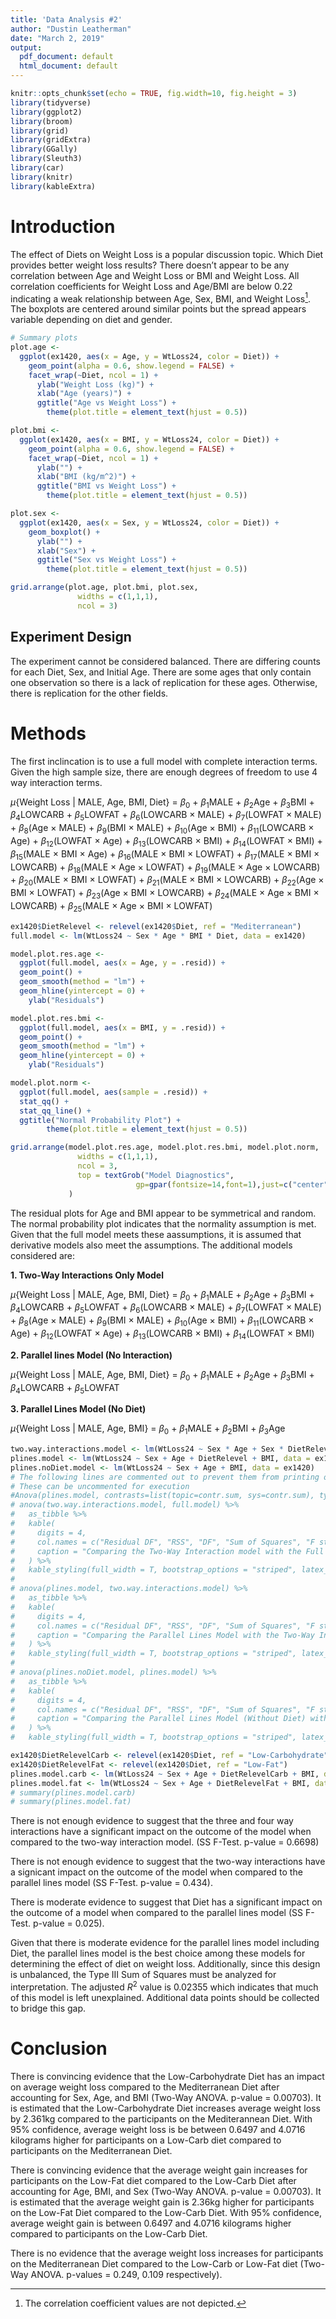 ```yaml
---
title: 'Data Analysis #2'
author: "Dustin Leatherman"
date: "March 2, 2019"
output:
  pdf_document: default
  html_document: default
---
```


```r
knitr::opts_chunk$set(echo = TRUE, fig.width=10, fig.height = 3)
library(tidyverse)
library(ggplot2)
library(broom)
library(grid)
library(gridExtra)
library(GGally)
library(Sleuth3)
library(car)
library(knitr)
library(kableExtra)
```

# Introduction 

The effect of Diets on Weight Loss is a popular discussion topic. Which Diet provides better weight loss results? There doesn't appear to be any correlation between Age and Weight Loss or BMI and Weight Loss. All correlation coefficients for Weight Loss and Age/BMI are below 0.22 indicating a weak relationship between Age, Sex, BMI, and Weight Loss^[The correlation coefficient values are not depicted.]. The boxplots are centered around similar points but the spread appears variable depending on diet and gender.


```r
# Summary plots
plot.age <- 
  ggplot(ex1420, aes(x = Age, y = WtLoss24, color = Diet)) + 
    geom_point(alpha = 0.6, show.legend = FALSE) + 
    facet_wrap(~Diet, ncol = 1) +
      ylab("Weight Loss (kg)") +
      xlab("Age (years)") +
      ggtitle("Age vs Weight Loss") +
        theme(plot.title = element_text(hjust = 0.5))

plot.bmi <- 
  ggplot(ex1420, aes(x = BMI, y = WtLoss24, color = Diet)) + 
    geom_point(alpha = 0.6, show.legend = FALSE) + 
    facet_wrap(~Diet, ncol = 1) +
      ylab("") +
      xlab("BMI (kg/m^2)") +
      ggtitle("BMI vs Weight Loss") +
        theme(plot.title = element_text(hjust = 0.5))

plot.sex <- 
  ggplot(ex1420, aes(x = Sex, y = WtLoss24, color = Diet)) + 
    geom_boxplot() + 
      ylab("") +
      xlab("Sex") +
      ggtitle("Sex vs Weight Loss") +
        theme(plot.title = element_text(hjust = 0.5))

grid.arrange(plot.age, plot.bmi, plot.sex,
               widths = c(1,1,1),
               ncol = 3)
```

## Experiment Design

The experiment cannot be considered balanced. There are differing counts for each Diet, Sex, and Initial Age. There are some ages that only contain one observation so there is a lack of replication for these ages. Otherwise, there is replication for the other fields.

# Methods

The first inclincation is to use a full model with complete interaction terms. Given the high sample size, there are enough degrees of freedom to use 4 way interaction terms.

$\mu${Weight Loss | MALE, Age, BMI, Diet} = 
  $\beta_0$ + $\beta_1$MALE + $\beta_2$Age + $\beta_3$BMI + $\beta_4$LOWCARB + $\beta_5$LOWFAT +
  $\beta_6$(LOWCARB $\times$ MALE) + 
  $\beta_7$(LOWFAT $\times$ MALE) + 
  $\beta_8$(Age $\times$ MALE) + 
  $\beta_9$(BMI $\times$ MALE) + 
  $\beta_{10}$(Age $\times$ BMI) + 
  $\beta_{11}$(LOWCARB $\times$ Age) + 
  $\beta_{12}$(LOWFAT $\times$ Age) + 
  $\beta_{13}$(LOWCARB $\times$ BMI) + 
  $\beta_{14}$(LOWFAT $\times$ BMI) + 
  $\beta_{15}$(MALE $\times$ BMI $\times$ Age) + 
  $\beta_{16}$(MALE $\times$ BMI $\times$ LOWFAT) + 
  $\beta_{17}$(MALE $\times$ BMI $\times$ LOWCARB) + 
  $\beta_{18}$(MALE $\times$ Age $\times$ LOWFAT) + 
  $\beta_{19}$(MALE $\times$ Age $\times$ LOWCARB) + 
  $\beta_{20}$(MALE $\times$ BMI $\times$ LOWFAT) + 
  $\beta_{21}$(MALE $\times$ BMI $\times$ LOWCARB) + 
  $\beta_{22}$(Age $\times$ BMI $\times$ LOWFAT) + 
  $\beta_{23}$(Age $\times$ BMI $\times$ LOWCARB) + 
  $\beta_{24}$(MALE $\times$ Age $\times$ BMI $\times$ LOWCARB) + 
  $\beta_{25}$(MALE $\times$ Age $\times$ BMI $\times$ LOWFAT)

```r
ex1420$DietRelevel <- relevel(ex1420$Diet, ref = "Mediterranean")
full.model <- lm(WtLoss24 ~ Sex * Age * BMI * Diet, data = ex1420)

model.plot.res.age <- 
  ggplot(full.model, aes(x = Age, y = .resid)) +
  geom_point() +
  geom_smooth(method = "lm") +
  geom_hline(yintercept = 0) +
    ylab("Residuals")

model.plot.res.bmi <- 
  ggplot(full.model, aes(x = BMI, y = .resid)) +
  geom_point() +
  geom_smooth(method = "lm") +
  geom_hline(yintercept = 0) +
    ylab("Residuals")

model.plot.norm <-
  ggplot(full.model, aes(sample = .resid)) + 
  stat_qq() + 
  stat_qq_line() + 
  ggtitle("Normal Probability Plot") +
        theme(plot.title = element_text(hjust = 0.5))

grid.arrange(model.plot.res.age, model.plot.res.bmi, model.plot.norm,
               widths = c(1,1,1),
               ncol = 3,
               top = textGrob("Model Diagnostics",
                            gp=gpar(fontsize=14,font=1),just=c("center"))
             )

```

The residual plots for Age and BMI appear to be symmetrical and random. The normal probability plot indicates that the normality assumption is met. Given that the full model meets these aassumptions, it is assumed that derivative models also meet the assumptions. The additional models considered are:

**1. Two-Way Interactions Only Model**

$\mu${Weight Loss | MALE, Age, BMI, Diet} = 
  $\beta_0$ + $\beta_1$MALE + $\beta_2$Age + $\beta_3$BMI + $\beta_4$LOWCARB + $\beta_5$LOWFAT +
  $\beta_6$(LOWCARB $\times$ MALE) + 
  $\beta_7$(LOWFAT $\times$ MALE) + 
  $\beta_8$(Age $\times$ MALE) + 
  $\beta_9$(BMI $\times$ MALE) + 
  $\beta_{10}$(Age $\times$ BMI) + 
  $\beta_{11}$(LOWCARB $\times$ Age) + 
  $\beta_{12}$(LOWFAT $\times$ Age) + 
  $\beta_{13}$(LOWCARB $\times$ BMI) + 
  $\beta_{14}$(LOWFAT $\times$ BMI)


**2. Parallel lines Model (No Interaction)**

$\mu${Weight Loss | MALE, Age, BMI, Diet} = 
  $\beta_0$ + $\beta_1$MALE + $\beta_2$Age + $\beta_3$BMI + $\beta_4$LOWCARB + $\beta_5$LOWFAT
  

**3. Parallel Lines Model (No Diet)**

$\mu${Weight Loss | MALE, Age, BMI} = 
  $\beta_0$ + $\beta_1$MALE + $\beta_2$BMI + $\beta_3$Age


```r
two.way.interactions.model <- lm(WtLoss24 ~ Sex * Age + Sex * DietRelevel + DietRelevel * BMI + BMI * Age + BMI * Sex + Age * DietRelevel, data = ex1420)
plines.model <- lm(WtLoss24 ~ Sex + Age + DietRelevel + BMI, data = ex1420)
plines.noDiet.model <- lm(WtLoss24 ~ Sex + Age + BMI, data = ex1420)
# The following lines are commented out to prevent them from printing on the page
# These can be uncommented for execution
#Anova(plines.model, contrasts=list(topic=contr.sum, sys=contr.sum), type=3)
# anova(two.way.interactions.model, full.model) %>% 
#   as_tibble %>% 
#   kable(
#     digits = 4, 
#     col.names = c("Residual DF", "RSS", "DF", "Sum of Squares", "F statistic", "p-value"),
#     caption = "Comparing the Two-Way Interaction model with the Full Model"
#   ) %>%
#   kable_styling(full_width = T, bootstrap_options = "striped", latex_options = "hold_position")
# 
# anova(plines.model, two.way.interactions.model) %>% 
#   as_tibble %>% 
#   kable(
#     digits = 4, 
#     col.names = c("Residual DF", "RSS", "DF", "Sum of Squares", "F statistic", "p-value"),
#     caption = "Comparing the Parallel Lines Model with the Two-Way Interaction Model"
#   ) %>% 
#   kable_styling(full_width = T, bootstrap_options = "striped", latex_options = "hold_position")
# 
# anova(plines.noDiet.model, plines.model) %>% 
#   as_tibble %>% 
#   kable(
#     digits = 4, 
#     col.names = c("Residual DF", "RSS", "DF", "Sum of Squares", "F statistic", "p-value"),
#     caption = "Comparing the Parallel Lines Model (Without Diet) with the Parallel Lines Model (With Diet)"
#   ) %>% 
#   kable_styling(full_width = T, bootstrap_options = "striped", latex_options = "hold_position")

ex1420$DietRelevelCarb <- relevel(ex1420$Diet, ref = "Low-Carbohydrate")
ex1420$DietRelevelFat <- relevel(ex1420$Diet, ref = "Low-Fat")
plines.model.carb <- lm(WtLoss24 ~ Sex + Age + DietRelevelCarb + BMI, data = ex1420)
plines.model.fat <- lm(WtLoss24 ~ Sex + Age + DietRelevelFat + BMI, data = ex1420)
# summary(plines.model.carb)
# summary(plines.model.fat)
```

There is not enough evidence to suggest that the three and four way interactions have a significant impact on the outcome of the model when compared to the two-way interaction model. (SS F-Test. p-value = 0.6698)

There is not enough evidence to suggest that the two-way interactions have a signicant impact on the outcome of the model when compared to the parallel lines model (SS F-Test. p-value = 0.434).

There is moderate evidence to suggest that Diet has a significant impact on the outcome of a model when compared to the parallel lines model (SS F-Test. p-value = 0.025).

Given that there is moderate evidence for the parallel lines model including Diet, the parallel lines model is the best choice among these models for determining the effect of diet on weight loss. Additionally, since this design is unbalanced, the Type III Sum of Squares must be analyzed for interpretation. The adjusted $R^{2}$ value is 0.02355 which indicates that much of this model is left unexplained. Additional data points should be collected to bridge this gap.

# Conclusion

There is convincing evidence that the Low-Carbohydrate Diet has an impact on average weight loss compared to the Mediterranean Diet after accounting for Sex, Age, and BMI (Two-Way ANOVA. p-value = 0.00703). It is estimated that the Low-Carbohydrate Diet increases average weight loss by 2.361kg compared to the participants on the Mediterannean Diet. With 95% confidence, average weight loss is be between 0.6497 and 4.0716 kilograms higher for participants on a Low-Carb diet compared to participants on the Mediterranean Diet.

There is convincing evidence that the average weight gain increases for participants on the Low-Fat diet compared to the Low-Carb Diet after accounting for Age, BMI, and Sex (Two-Way ANOVA. p-value = 0.00703). It is estimated that the average weight gain is 2.36kg higher for participants on the Low-Fat Diet compared to the Low-Carb Diet. With 95% confidence, average weight gain is between 0.6497 and 4.0716 kilograms higher compared to participants on the Low-Carb Diet.

There is no evidence that the average weight loss increases for participants on the Mediterranean Diet compared to the Low-Carb or Low-Fat diet (Two-Way ANOVA. p-values = 0.249, 0.109 respectively).